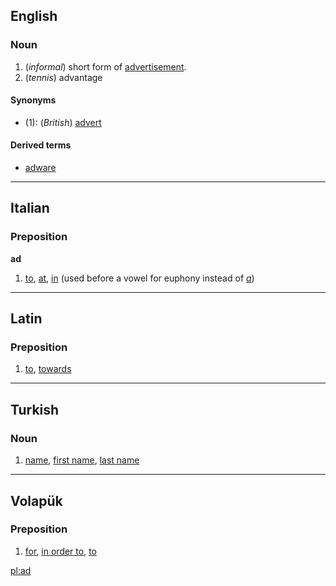 ==English==
===Noun===
#(''informal'') short form of [[advertisement]].
#(''tennis'') advantage

====Synonyms====
*(1): (''British'') [[advert]]

====Derived terms====
*[[adware]]

----

==Italian==
===Preposition===
'''ad'''

#[[to]], [[at]], [[in]] (used before a vowel for euphony instead of ''[[a#Italian|a]]'')

----
==Latin==
===Preposition===
#[[to]], [[towards]]

----
==Turkish==
===Noun===
#[[name]], [[first name]], [[last name]]

----
==Volapük==
===Preposition===
#[[for]], [[in order to]], [[to]]

[[pl:ad]]